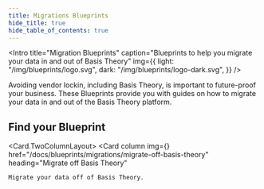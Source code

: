```yaml
---
title: Migrations Blueprints
hide_title: true
hide_table_of_contents: true
---
```



<Intro
  title="Migration Blueprints"
  caption="Blueprints to help you migrate your data in and out of Basis Theory"
  img={{
    light: "/img/blueprints/logo.svg",
    dark: "/img/blueprints/logo-dark.svg",
  }}
/>

Avoiding vendor lockin, including Basis Theory, is important to future-proof your business. These Blueprints provide you with guides on how to migrate your data in and out of the Basis Theory platform.

## Find your Blueprint

<Card.TwoColumnLayout>
  <Card
    column
    img={<UserIcon />}
    href="/docs/blueprints/migrations/migrate-off-basis-theory"
    heading="Migrate off Basis Theory"
  >
    Migrate your data off of Basis Theory.
  </Card>
</Card.TwoColumnLayout>
